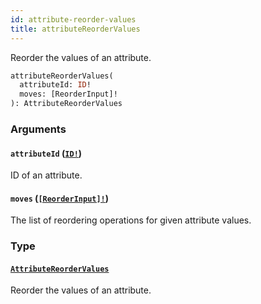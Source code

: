 ```yaml
---
id: attribute-reorder-values
title: attributeReorderValues
---
```


Reorder the values of an attribute.

```graphql
attributeReorderValues(
  attributeId: ID!
  moves: [ReorderInput]!
): AttributeReorderValues

```

### Arguments

#### `attributeId` ([`ID!`](/docs/developer/api-reference/scalars/id))

ID of an attribute.

#### `moves` ([`[ReorderInput]!`](/docs/developer/api-reference/inputs/reorder-input))

The list of reordering operations for given attribute values.

### Type

#### [`AttributeReorderValues`](/docs/developer/api-reference/objects/attribute-reorder-values)

Reorder the values of an attribute.
